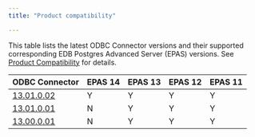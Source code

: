 ```yaml
---
title: "Product compatibility"

---
```


This table lists the latest ODBC Connector versions and their supported corresponding EDB Postgres Advanced Server (EPAS) versions. See [Product Compatibility](https://www.enterprisedb.com/platform-compatibility#epas) for details.

|                       ODBC Connector                        | EPAS 14 | EPAS 13 | EPAS 12 | EPAS 11 | 
| ----------------------------------------------------------- | ------- | ------- | ------- | ------- | 
| [13.01.0.02](01_odbc_rel_notes/03_odbc_13.1.0.02_rel_notes) | Y       | Y       | Y       | Y       | 
| [13.01.0.01](01_odbc_rel_notes/04_odbc_13.1.0.01_rel_notes) | N       | Y       | Y       | Y       | 
| [13.00.0.01](01_odbc_rel_notes/05_odbc_13.0.0.01_rel_notes) | N       | Y       | Y       | Y       | 